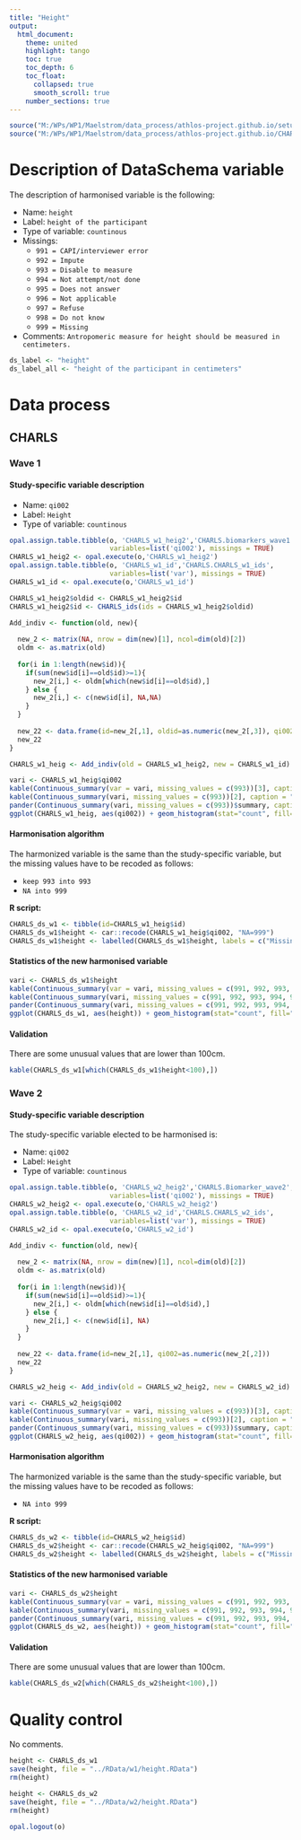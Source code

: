 ```yaml
---
title: "Height"
output: 
  html_document:
    theme: united
    highlight: tango
    toc: true
    toc_depth: 6
    toc_float:
      collapsed: true
      smooth_scroll: true
    number_sections: true
---
```


<!-- ########################################################## --> 

<!-- # Installation, loading packages -->
<!-- **R script:** -->



```r
source("M:/WPs/WP1/Maelstrom/data_process/athlos-project.github.io/setup_albert.r")
source("M:/WPs/WP1/Maelstrom/data_process/athlos-project.github.io/CHARLS/CHARLS_ids.r")
```

<!-- ########################################################## --> 

# Description of DataSchema variable 

The description of harmonised variable is the following:
  
* Name: `height`
* Label: `height of the participant`
* Type of variable: `countinous`
* Missings: 
    + `991 = CAPI/interviewer error`
    + `992 = Impute`
    + `993 = Disable to measure`
    + `994 = Not attempt/not done`
    + `995 = Does not answer`
    + `996 = Not applicable`
    + `997 = Refuse`
    + `998 = Do not know`
    + `999 = Missing`
* Comments: `Antropomeric measure for height should be measured in centimeters.`


```r
ds_label <- "height"
ds_label_all <- "height of the participant in centimeters"
```

# Data process

## CHARLS

### Wave 1 

#### Study-specific variable description


* Name: `qi002`
* Label: `Height`
* Type of variable: `countinous`

```r
opal.assign.table.tibble(o, 'CHARLS_w1_heig2','CHARLS.biomarkers_wave1',
                         variables=list('qi002'), missings = TRUE)
CHARLS_w1_heig2 <- opal.execute(o,'CHARLS_w1_heig2')
opal.assign.table.tibble(o, 'CHARLS_w1_id','CHARLS.CHARLS_w1_ids',
                         variables=list('var'), missings = TRUE)
CHARLS_w1_id <- opal.execute(o,'CHARLS_w1_id')

CHARLS_w1_heig2$oldid <- CHARLS_w1_heig2$id
CHARLS_w1_heig2$id <- CHARLS_ids(ids = CHARLS_w1_heig2$oldid)

Add_indiv <- function(old, new){
  
  new_2 <- matrix(NA, nrow = dim(new)[1], ncol=dim(old)[2])
  oldm <- as.matrix(old)
  
  for(i in 1:length(new$id)){
    if(sum(new$id[i]==old$id)>=1){
      new_2[i,] <- oldm[which(new$id[i]==old$id),]
    } else {
      new_2[i,] <- c(new$id[i], NA,NA)
    }
  }
  
  new_22 <- data.frame(id=new_2[,1], oldid=as.numeric(new_2[,3]), qi002=as.numeric(new_2[,2]))
  new_22
}

CHARLS_w1_heig <- Add_indiv(old = CHARLS_w1_heig2, new = CHARLS_w1_id)
```

```r
vari <- CHARLS_w1_heig$qi002
kable(Continuous_summary(var = vari, missing_values = c(993))[3], caption = ds_label)
kable(Continuous_summary(vari, missing_values = c(993))[2], caption = "Values")
pander(Continuous_summary(vari, missing_values = c(993))$summary, caption = "Summary")
ggplot(CHARLS_w1_heig, aes(qi002)) + geom_histogram(stat="count", fill="steelblue") + xlab("Height") + ylab("Frequency")
```

#### Harmonisation algorithm
The harmonized variable is the same than the study-specific variable, but the missing values have to be recoded as follows:

* `keep 993 into 993`
* `NA into 999`


**R script:**

```r
CHARLS_ds_w1 <- tibble(id=CHARLS_w1_heig$id)
CHARLS_ds_w1$height <- car::recode(CHARLS_w1_heig$qi002, "NA=999")
CHARLS_ds_w1$height <- labelled(CHARLS_ds_w1$height, labels = c("Missing"=999, "Do not know"=998, "Refuse"=997, "Not applicable"=996, "Does not answer"=995,  "Not attempt not done"=994, "Disable to measure"=993, "Impute"=992, "CAPI interviewer error"=991))
```

#### Statistics of the new harmonised variable
```r
vari <- CHARLS_ds_w1$height
kable(Continuous_summary(var = vari, missing_values = c(991, 992, 993, 994, 995, 996, 997, 998, 999))[3], caption = ds_label)
kable(Continuous_summary(vari, missing_values = c(991, 992, 993, 994, 995, 996, 997, 998, 999))[2], caption = "Values")
pander(Continuous_summary(vari, missing_values = c(991, 992, 993, 994, 995, 996, 997, 998, 999))$summary, caption = "Summary")
ggplot(CHARLS_ds_w1, aes(height)) + geom_histogram(stat="count", fill="steelblue") + xlab("height") + ylab("Frequency") + xlim(90,200) 
```

#### Validation
There are some unusual values that are lower than 100cm. 
```r
kable(CHARLS_ds_w1[which(CHARLS_ds_w1$height<100),])
```





### Wave 2 

#### Study-specific variable description

The study-specific variable elected to be harmonised is:

* Name: `qi002`
* Label: `Height`
* Type of variable: `countinous`

```r
opal.assign.table.tibble(o, 'CHARLS_w2_heig2','CHARLS.Biomarker_wave2',
                         variables=list('qi002'), missings = TRUE)
CHARLS_w2_heig2 <- opal.execute(o,'CHARLS_w2_heig2')
opal.assign.table.tibble(o, 'CHARLS_w2_id','CHARLS.CHARLS_w2_ids',
                         variables=list('var'), missings = TRUE)
CHARLS_w2_id <- opal.execute(o,'CHARLS_w2_id')

Add_indiv <- function(old, new){
  
  new_2 <- matrix(NA, nrow = dim(new)[1], ncol=dim(old)[2])
  oldm <- as.matrix(old)
  
  for(i in 1:length(new$id)){
    if(sum(new$id[i]==old$id)>=1){
      new_2[i,] <- oldm[which(new$id[i]==old$id),]
    } else {
      new_2[i,] <- c(new$id[i], NA)
    }
  }
  
  new_22 <- data.frame(id=new_2[,1], qi002=as.numeric(new_2[,2]))
  new_22
}

CHARLS_w2_heig <- Add_indiv(old = CHARLS_w2_heig2, new = CHARLS_w2_id)
```

```r
vari <- CHARLS_w2_heig$qi002
kable(Continuous_summary(var = vari, missing_values = c(993))[3], caption = ds_label)
kable(Continuous_summary(vari, missing_values = c(993))[2], caption = "Values")
pander(Continuous_summary(vari, missing_values = c(993))$summary, caption = "Summary")
ggplot(CHARLS_w2_heig, aes(qi002)) + geom_histogram(stat="count", fill="steelblue") + xlab("Height") + ylab("Frequency")
```


#### Harmonisation algorithm
The harmonized variable is the same than the study-specific variable, but the missing values have to be recoded as follows:

* `NA into 999`


**R script:**

```r
CHARLS_ds_w2 <- tibble(id=CHARLS_w2_heig$id)
CHARLS_ds_w2$height <- car::recode(CHARLS_w2_heig$qi002, "NA=999")
CHARLS_ds_w2$height <- labelled(CHARLS_ds_w2$height, labels = c("Missing"=999, "Do not know"=998, "Refuse"=997, "Not applicable"=996, "Does not answer"=995,  "Not attempt not done"=994, "Disable to measure"=993, "Impute"=992, "CAPI interviewer error"=991))
```

#### Statistics of the new harmonised variable
```r
vari <- CHARLS_ds_w2$height
kable(Continuous_summary(var = vari, missing_values = c(991, 992, 993, 994, 995, 996, 997, 998, 999))[3], caption = ds_label)
kable(Continuous_summary(vari, missing_values = c(991, 992, 993, 994, 995, 996, 997, 998, 999))[2], caption = "Values")
pander(Continuous_summary(vari, missing_values = c(991, 992, 993, 994, 995, 996, 997, 998, 999))$summary, caption = "Summary")
ggplot(CHARLS_ds_w2, aes(height)) + geom_histogram(stat="count", fill="steelblue") + xlab("height") + ylab("Frequency") + xlim(100,200) 
```

#### Validation
There are some unusual values that are lower than 100cm. 
```r
kable(CHARLS_ds_w2[which(CHARLS_ds_w2$height<100),])
```



# Quality control
No comments.


```r
height <- CHARLS_ds_w1
save(height, file = "../RData/w1/height.RData")
rm(height)

height <- CHARLS_ds_w2
save(height, file = "../RData/w2/height.RData")
rm(height)
```

```r
opal.logout(o)
```


